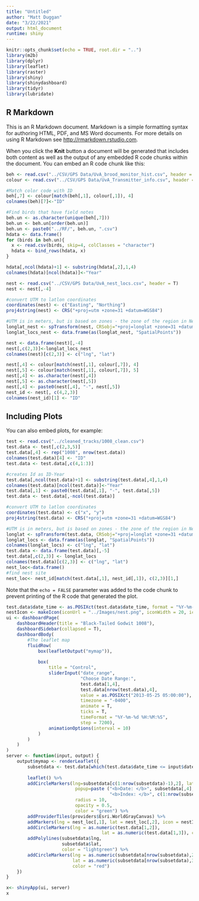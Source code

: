 ---
title: "Untitled"
author: "Matt Duggan"
date: "3/22/2021"
output: html_document
runtime: shiny
---

```{r setup, include=FALSE}
knitr::opts_chunk$set(echo = TRUE, root.dir = "..")
library(m2b)
library(dplyr)
library(leaflet)
library(raster)
library(shiny)
library(shinydashboard)
library(tidyr)
library(lubridate)
```

## R Markdown

This is an R Markdown document. Markdown is a simple formatting syntax for authoring HTML, PDF, and MS Word documents. For more details on using R Markdown see <http://rmarkdown.rstudio.com>.

When you click the **Knit** button a document will be generated that includes both content as well as the output of any embedded R code chunks within the document. You can embed an R code chunk like this:

```{r Find Id and colorcode}

beh <- read.csv("../CSV/GPS Data/UvA_brood_monitor_hist.csv", header = T)
colour <- read.csv("../CSV/GPS Data/UvA_Transmitter_info.csv", header = T) 

#Match color code with ID
beh[,7] <- colour[match(beh[,1], colour[,1]), 4]
colnames(beh)[7]<-"ID"

#Find birds that have field notes
beh.un <- as.character(unique(beh[,7]))
beh.un <- beh.un[order(beh.un)]
beh.un <- paste0("../RF/", beh.un, ".csv")
hdata <- data.frame()
for (birds in beh.un){
  x <- read.csv(birds, skip=4, colClasses = "character")
  hdata <- bind_rows(hdata, x)
}

hdata[,ncol(hdata)+1] <- substring(hdata[,2],1,4)
colnames(hdata)[ncol(hdata)]<-"Year"
```

```{r nest data reformating}

nest <- read.csv("../CSV/GPS Data/UvA_nest_locs.csv", header = T)
nest <- nest[,-4]

#convert UTM to latlon coordinates 
coordinates(nest) <- c("Easting", "Northing")
proj4string(nest) <- CRS("+proj=utm +zone=31 +datum=WGS84")

#UTM is in meters, but is based on zones - the zone of the region in Netherlands is 31N or 32N (western Netherlands)
longlat_nest <- spTransform(nest, CRSobj="+proj=longlat +zone=31 +datum=WGS84")
longlat_locs_nest <- data.frame(as(longlat_nest, "SpatialPoints"))

nest <- data.frame(nest)[,-4]
nest[,c(2,3)]<-longlat_locs_nest
colnames(nest)[c(2,3)] <- c("lng", "lat") 

nest[,4] <- colour[match(nest[,1], colour[,7]), 4]
nest[,5] <- colour[match(nest[,1], colour[,7]), 5]
nest[,4] <- as.character(nest[,4])
nest[,5] <- as.character(nest[,5])
nest[,4] <- paste0(nest[,4], "-", nest[,5])
nest_id <- nest[, c(4,2,3)]
colnames(nest_id)[1] <- "ID" 
```
## Including Plots

You can also embed plots, for example:

```{r test data reformatting}
test <- read.csv("../cleaned_tracks/1008_clean.csv")
test.data <- test[,c(2,3,5)]
test.data[,4] <- rep("1008", nrow(test.data))
colnames(test.data)[4] <- "ID" 
test.data <- test.data[,c(4,1:3)]

#creates Id as ID-Year
test.data[,ncol(test.data)+1] <- substring(test.data[,4],1,4)
colnames(test.data)[ncol(test.data)]<-"Year"
test.data[,1] <- paste0(test.data[,1], "-", test.data[,5])
test.data <- test.data[,-ncol(test.data)]

#convert UTM to latlon coordinates 
coordinates(test.data) <- c("x", "y")
proj4string(test.data) <- CRS("+proj=utm +zone=31 +datum=WGS84")

#UTM is in meters, but is based on zones - the zone of the region in Netherlands is 31N or 32N (western Netherlands)
longlat <- spTransform(test.data, CRSobj="+proj=longlat +zone=31 +datum=WGS84")
longlat_locs <- data.frame(as(longlat, "SpatialPoints"))
colnames(longlat_locs) <- c("lng", "lat")
test.data <- data.frame(test.data)[,-5]
test.data[,c(2,3)] <- longlat_locs
colnames(test.data)[c(2,3)] <- c("lng", "lat")
nest_loc<-data.frame()
#find nest site
nest_loc<- nest_id[match(test.data[,1], nest_id[,1]), c(2,3)][1,]

```

Note that the `echo = FALSE` parameter was added to the code chunk to prevent printing of the R code that generated the plot.
```{r shiny}

test.data$date_time <- as.POSIXct(test.data$date_time, format = "%Y-%m-%d %H:%M:%S")
nestIcon <- makeIcon(iconUrl = "../Images/nest.png", iconWidth = 20, iconHeight = 20, iconAnchorX = 15, iconAnchorY = 15)
ui <- dashboardPage(
    dashboardHeader(title = "Black-Tailed Godwit 1008"),
    dashboardSidebar(collapsed = T),
    dashboardBody(
        #The leaflet map
        fluidRow(
            box(leafletOutput("mymap")),
            
            box(
                title = "Control",
                sliderInput("date_range", 
                            "Choose Date Range:", 
                            test.data[1,4], 
                            test.data[nrow(test.data),4], 
                            value = as.POSIXct("2013-05-25 05:00:00"), 
                            timezone = "-0400", 
                            animate = T, 
                            ticks = T,
                            timeFormat = "%Y-%m-%d %H:%M:%S", 
                            step = 7200), 
                animationOptions(interval = 10)
            )
        )
    )
)
server <- function(input, output) {
    output$mymap <- renderLeaflet({
        subsetdata <- test.data[which(test.data$date_time <= input$date_range),]
        
        leaflet() %>%
        addCircleMarkers(lng=subsetdata[c(1:nrow(subsetdata)-1),2], lat=subsetdata[c(1:nrow(subsetdata)-1),3], 
                          popup=paste ("<b>Date: </b>", subsetdata[,4], "<br>",
                                       "<b>Index: </b>", c(1:nrow(subsetdata)), "<br>"), 
                          radius = 10, 
                          opacity = 0.5, 
                          color = "green") %>%
        addProviderTiles(providers$Esri.WorldGrayCanvas) %>% 
        addMarkers(lng = nest_loc[,1], lat = nest_loc[,2], icon = nestIcon)%>% 
        addCircleMarkers(lng = as.numeric(test.data[1,2]), 
                                    lat = as.numeric(test.data[1,3]), color = "darkviolet")%>% 
        addPolylines(subsetdata$lng,
                     subsetdata$lat, 
                     color = "lightgreen") %>%
        addCircleMarkers(lng = as.numeric(subsetdata[nrow(subsetdata),2]), 
                         lat = as.numeric(subsetdata[nrow(subsetdata),3]), 
                         color = "red") 
    })
}

x<- shinyApp(ui, server)
x
```